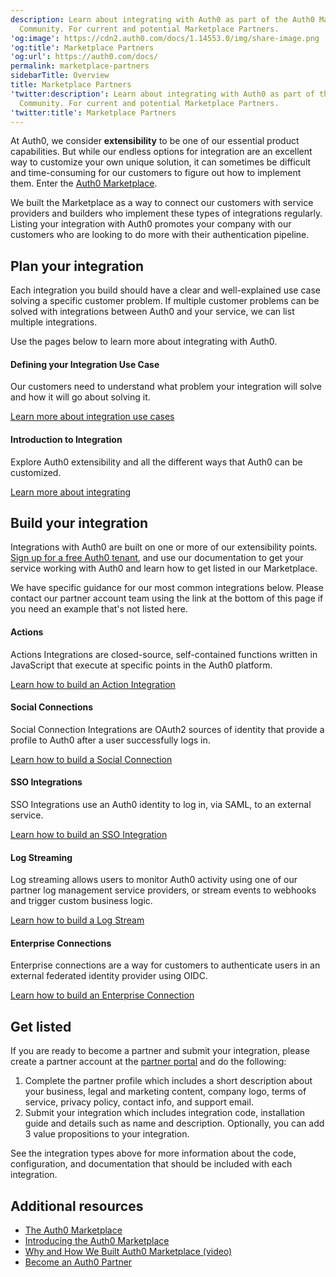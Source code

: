 ```yaml
---
description: Learn about integrating with Auth0 as part of the Auth0 Marketplace
  Community. For current and potential Marketplace Partners.
'og:image': https://cdn2.auth0.com/docs/1.14553.0/img/share-image.png
'og:title': Marketplace Partners
'og:url': https://auth0.com/docs/
permalink: marketplace-partners
sidebarTitle: Overview
title: Marketplace Partners
'twitter:description': Learn about integrating with Auth0 as part of the Auth0 Marketplace
  Community. For current and potential Marketplace Partners.
'twitter:title': Marketplace Partners
---
```

At Auth0, we consider **extensibility** to be one of our essential product capabilities. But while our endless options for integration are an excellent way to customize your own unique solution, it can sometimes be difficult and time-consuming for our customers to figure out how to implement them. Enter the [Auth0 Marketplace](https://marketplace.auth0.com/).

We built the Marketplace as a way to connect our customers with service providers and builders who implement these types of integrations regularly. Listing your integration with Auth0 promotes your company with our customers who are looking to do more with their authentication pipeline.

## Plan your integration

Each integration you build should have a clear and well-explained use case solving a specific customer problem. If multiple customer problems can be solved with integrations between Auth0 and your service, we can list multiple integrations.

Use the pages below to learn more about integrating with Auth0.

#### Defining your Integration Use Case

Our customers need to understand what problem your integration will solve and how it will go about solving it.

[Learn more about integration use cases](/customize/integrations/marketplace-partners/defining-an-integration-use-case)

#### Introduction to Integration

Explore Auth0 extensibility and all the different ways that Auth0 can be customized.

[Learn more about integrating](/customize/integrations/marketplace-partners/introduction-to-integrating-with-auth0)

## Build your integration

Integrations with Auth0 are built on one or more of our extensibility points. [Sign up for a free Auth0 tenant](https://auth0.com/signup), and use our documentation to get your service working with Auth0 and learn how to get listed in our Marketplace.

We have specific guidance for our most common integrations below. Please contact our partner account team using the link at the bottom of this page if you need an example that's not listed here.

#### Actions

Actions Integrations are closed-source, self-contained functions written in JavaScript that execute at specific points in the Auth0 platform.

[Learn how to build an Action Integration](/customize/integrations/marketplace-partners/actions-integrations-for-partners)

#### Social Connections

Social Connection Integrations are OAuth2 sources of identity that provide a profile to Auth0 after a user successfully logs in.

[Learn how to build a Social Connection](/customize/integrations/marketplace-partners/social-connections-for-partners)

#### SSO Integrations

<Tooltip tip="Single Sign-On (SSO): Service that, after a user logs into one applicaton, automatically logs that user in to other applications." cta="View Glossary" href="/glossary?term=SSO">SSO</Tooltip> Integrations use an Auth0 identity to log in, via <Tooltip tip="Single Sign-On (SSO): Service that, after a user logs into one applicaton, automatically logs that user in to other applications." cta="View Glossary" href="/glossary?term=SAML">SAML</Tooltip>, to an external service.

[Learn how to build an SSO Integration](/customize/integrations/marketplace-partners/sso-integrations-for-partners)

#### Log Streaming

Log streaming allows users to monitor Auth0 activity using one of our partner log management service providers, or stream events to webhooks and trigger custom business logic.

[Learn how to build a Log Stream](https://github.com/Auth0-Marketplace/TEMPLATE-log-streaming-guide)

#### Enterprise Connections

Enterprise connections are a way for customers to authenticate users in an external federated <Tooltip tip="Identity Provider (IdP): Service that stores and manages digital identities." cta="View Glossary" href="/glossary?term=identity+provider">identity provider</Tooltip> using OIDC.

[Learn how to build an Enterprise Connection](https://github.com/Auth0-Marketplace/TEMPLATE-oidc-connection-guide)

## Get listed

If you are ready to become a partner and submit your integration, please create a partner account at the [partner portal](https://partners.marketplace.auth0.com/) and do the following:

1. Complete the partner profile which includes a short description about your business, legal and marketing content, company logo, terms of service, privacy policy, contact info, and support email.
2. Submit your integration which includes integration code, installation guide and details such as name and description. Optionally, you can add 3 value propositions to your integration.

See the integration types above for more information about the code, configuration, and documentation that should be included with each integration.

## Additional resources

* [The Auth0 Marketplace](https://marketplace.auth0.com/)
* [Introducing the Auth0 Marketplace](https://auth0.com/blog/introducing-auth0-marketplace/)
* [Why and How We Built Auth0 Marketplace (video)](https://avocadolabs.dev/recordings/why-and-how-we-built-auth0-marketplace/)
* [Become an Auth0 Partner](https://auth0.com/partners#form)